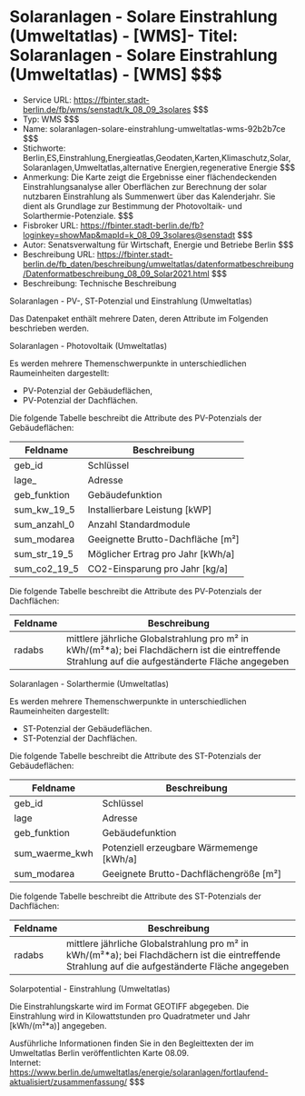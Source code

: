 # Solaranlagen - Solare Einstrahlung (Umweltatlas) - [WMS]- Titel: Solaranlagen - Solare Einstrahlung (Umweltatlas) - [WMS] $$$
- Service URL: https://fbinter.stadt-berlin.de/fb/wms/senstadt/k_08_09_3solares $$$
- Typ: WMS $$$
- Name: solaranlagen-solare-einstrahlung-umweltatlas-wms-92b2b7ce $$$
- Stichworte: Berlin,ES,Einstrahlung,Energieatlas,Geodaten,Karten,Klimaschutz,Solar,Solaranlagen,Umweltatlas,alternative Energien,regenerative Energie $$$
- Anmerkung: Die Karte  zeigt die Ergebnisse einer flächendeckenden Einstrahlungsanalyse aller Oberflächen zur Berechnung der solar nutzbaren Einstrahlung als Summenwert über das Kalenderjahr. Sie dient als Grundlage zur Bestimmung der Photovoltaik- und Solarthermie-Potenziale. $$$
- Fisbroker URL: https://fbinter.stadt-berlin.de/fb?loginkey=showMap&mapId=k_08_09_3solares@senstadt $$$
- Autor: Senatsverwaltung für Wirtschaft, Energie und Betriebe Berlin $$$
- Beschreibung URL: https://fbinter.stadt-berlin.de/fb_daten/beschreibung/umweltatlas/datenformatbeschreibung/Datenformatbeschreibung_08_09_Solar2021.html $$$
- Beschreibung: Technische Beschreibung 

Solaranlagen - PV-, ST-Potenzial und Einstrahlung (Umweltatlas)

Das Datenpaket enthält mehrere Daten, deren Attribute im Folgenden beschrieben werden.

Solaranlagen - Photovoltaik (Umweltatlas)

Es werden mehrere Themenschwerpunkte in unterschiedlichen Raumeinheiten dargestellt:

* PV-Potenzial der Gebäudeflächen,
* PV-Potenzial der Dachflächen.

Die folgende Tabelle beschreibt die Attribute des PV-Potenzials der Gebäudeflächen:

| **Feldname**    | **Beschreibung**                    |
| --------------- | ----------------------------------- |
| geb\_id         | Schlüssel                           |
| lage\_          | Adresse                             |
| geb\_funktion   | Gebäudefunktion                     |
| sum\_kw\_19\_5  | Installierbare Leistung \[kWP\]     |
| sum\_anzahl\_0  | Anzahl Standardmodule               |
| sum\_modarea    | Geeignette Brutto-Dachfläche \[m²\] |
| sum\_str\_19\_5 | Möglicher Ertrag pro Jahr \[kWh/a\] |
| sum\_co2\_19\_5 | CO2-Einsparung pro Jahr \[kg/a\]    |

Die folgende Tabelle beschreibt die Attribute des PV-Potenzials der Dachflächen:

| **Feldname** | **Beschreibung**                                                                                                                                  |
| ------------ | ------------------------------------------------------------------------------------------------------------------------------------------------- |
| radabs       | mittlere jährliche Globalstrahlung pro m² in kWh/(m²\*a); bei Flachdächern ist die eintreffende Strahlung auf die aufgeständerte Fläche angegeben |

Solaranlagen - Solarthermie (Umweltatlas)

Es werden mehrere Themenschwerpunkte in unterschiedlichen Raumeinheiten dargestellt:

* ST-Potenzial der Gebäudeflächen.
* ST-Potenzial der Dachflächen.

Die folgende Tabelle beschreibt die Attribute des ST-Potenzials der Gebäudeflächen:

| **Feldname**     | **Beschreibung**                           |
| ---------------- | ------------------------------------------ |
| geb\_id          | Schlüssel                                  |
| lage             | Adresse                                    |
| geb\_funktion    | Gebäudefunktion                            |
| sum\_waerme\_kwh | Potenziell erzeugbare Wärmemenge \[kWh/a\] |
| sum\_modarea     | Geeignete Brutto-Dachflächengröße \[m²\]   |

Die folgende Tabelle beschreibt die Attribute des ST-Potenzials der Dachflächen:

| **Feldname** | **Beschreibung**                                                                                                                                  |
| ------------ | ------------------------------------------------------------------------------------------------------------------------------------------------- |
| radabs       | mittlere jährliche Globalstrahlung pro m² in kWh/(m²\*a); bei Flachdächern ist die eintreffende Strahlung auf die aufgeständerte Fläche angegeben |

Solarpotential - Einstrahlung (Umweltatlas)

Die Einstrahlungskarte wird im Format GEOTIFF abgegeben. Die Einstrahlung wird in Kilowattstunden pro Quadratmeter und Jahr \[kWh/(m²\*a)\] angegeben.

Ausführliche Informationen finden Sie in den Begleittexten der im Umweltatlas Berlin veröffentlichten Karte 08.09.  
Internet: https://www.berlin.de/umweltatlas/energie/solaranlagen/fortlaufend-aktualisiert/zusammenfassung/ $$$

